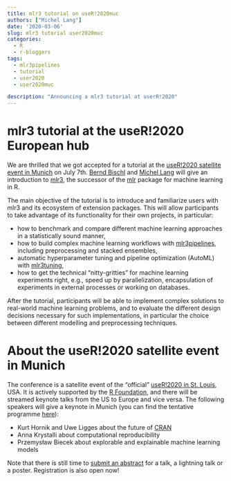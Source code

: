 ```yaml
---
title: mlr3 tutorial on useR!2020muc
authors: ["Michel Lang"]
date: '2020-03-06'
slug: mlr3 tutorial user2020muc
categories:
  - R
  - r-bloggers
tags:
  - mlr3pipelines
  - tutorial
  - user2020
  - user2020muc

description: "Announcing a mlr3 tutorial at userR!2020"
---
```


# mlr3 tutorial at the useR!2020 European hub

We are thrilled that we got accepted for a tutorial at the [useR!2020 satellite event in Munich](https://user2020muc.r-project.org/) on July 7th.
[Bernd Bischl](https://twitter.com/BBischl) and [Michel Lang](https://twitter.com/michellangts) will give an introduction to [mlr3](https://mlr3.mlr-org.com), the successor of the [mlr](https://mlr3.mlr-org.com) package for machine learning in R.


The main objective of the tutorial is to introduce and familiarize users with mlr3 and its ecosystem of extension packages.
This will allow participants to take advantage of its functionality for their own projects, in particular:

* how to benchmark and compare different machine learning approaches in a statistically sound manner,
* how to build complex machine learning workflows with [mlr3pipelines](https://mlr3pipelines.mlr-org.com/), including preprocessing and stacked ensembles,
* automatic hyperparameter tuning and pipeline optimization (AutoML) with [mlr3tuning](https://mlr3tuning.mlr-org.com/),
* how to get the technical "nitty-gritties" for machine learning experiments right, e.g., speed up by parallelization, encapsulation of experiments in external processes or working on databases.

After the tutorial, participants will be able to implement complex solutions to real-world machine learning problems, and to evaluate the different design decisions necessary for such implementations, in particular the choice between different modelling and preprocessing techniques.


# About the useR!2020 satellite event in Munich

The conference is a satellite event of the "official" [useR!2020 in St. Louis](https://user2020.r-project.org/), USA.
It is actively supported by the [R Foundation](https://www.r-project.org/foundation/), and there will be streamed keynote talks from the US to Europe and vice versa.
The following speakers will give a keynote in Munich (you can find the tentative programme [here](https://user2020muc.r-project.org/programme/)):

* Kurt Hornik and Uwe Ligges about the future of [CRAN](https://cran.r-project.org/)
* Anna Krystalli about computational reproducibility
* Przemysław Biecek about explorable and explainable machine learning models

Note that there is still time to [submit an abstract](https://user2020muc.r-project.org/participation/) for a talk, a lightning talk or a poster.
Registration is also open now!
